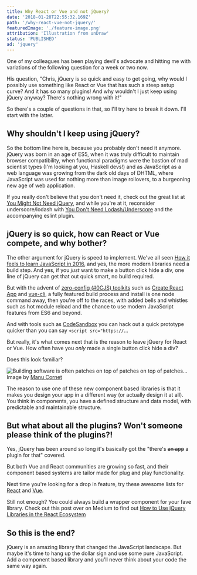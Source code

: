 ```yaml
---
title: Why React or Vue and not jQuery?
date: '2018-01-28T22:55:32.169Z'
path: '/why-react-vue-not-jquery/'
featuredImage: './feature-image.png'
attribution: 'Illustration from unDraw'
status: 'PUBLISHED'
ad: 'jquery'
---
```


One of my colleagues has been playing devil's advocate and hitting me with variations of the following question for a week or two now.

His question, "Chris, jQuery is so quick and easy to get going, why would I possibly use something like React or Vue that has such a steep setup curve? And it has so many plugins! And why wouldn't I just keep using jQuery anyway? There's nothing wrong with it!"

So there's a couple of questions in that, so I'll try here to break it down. I'll start with the latter.

## Why shouldn't I keep using jQuery?

So the bottom line here is, because you probably don't need it anymore. jQuery was born in an age of ES5, when it was truly difficult to maintain browser compatibility, when functional paradigms were the bastion of mad scientist types (I'm looking at you, Haskell devs!) and as JavaScript as a web language was growing from the dark old days of DHTML, where JavaScript was used for nothing more than image rollovers, to a burgeoning new age of web application.

If you really don't believe that you don't need it, check out the great list at [You Might Not Need jQuery](http://youmightnotneedjquery.com/), and while you're at it, reconsider underscore/lodash with [You Don't Need Lodash/Underscore](https://github.com/you-dont-need/You-Dont-Need-Lodash-Underscore) and the accompanying eslint plugin.

## jQuery is so quick, how can React or Vue compete, and why bother?

The other argument for jQuery is speed to implement. We've all seen [How it feels to learn JavaScript in 2016](https://hackernoon.com/how-it-feels-to-learn-javascript-in-2016-d3a717dd577f), and yes, the more modern libraries need a build step. And yes, if you _just_ want to make a button click hide a div, one line of jQuery can get that out quick smart, no build required.

But with the advent of [zero-config (#0CJS) toolkits](https://github.com/reyronald/awesome-toolkits) such as [Create React App](https://github.com/facebook/create-react-app) and [vue-cli](https://github.com/vuejs/vue-cli), a fully featured build process and install is one node command away, then you're off to the races, with added bells and whistles such as hot module reload and the chance to use modern JavaScript features from ES6 and beyond.

And with tools such as [CodeSandbox](https://codesandbox.io) you can hack out a quick prototype quicker than you can say `<script src="https://`...

But really, it's what comes next that is the reason to leave jQuery for React or Vue. How often have you _only_ made a single button click hide a div?

Does this look familiar?

![Building software is often patches on top of patches on top of patches...](./building-software.png 'Building software is often patches on top of patches on top of patches...')
Image by [Manu Cornet](http://bonkersworld.net/building-software)

The reason to use one of these new component based libraries is that it makes you design your app in a different way (or actually design it at all). You think in components, you have a defined structure and data model, with predictable and maintainable structure.

## But what about all the plugins? Won't someone please think of the plugins?!

Yes, jQuery has been around so long it's basically got the "there's ~~an app~~ a plugin for that" covered.

But both Vue and React communities are growing so fast, and their component based systems are tailor made for plug and play functionality.

Next time you're looking for a drop in feature, try these awesome lists for [React](https://github.com/brillout/awesome-react-components/blob/master/README.md) and [Vue](https://github.com/brillout/awesome-vue/blob/master/README.md).

Still not enough? You could always build a wrapper component for your fave library. Check out this post over on Medium to find out [How to Use jQuery Libraries in the React Ecosystem](https://notes.devlabs.bg/how-to-use-jquery-libraries-in-the-react-ecosystem-7dfeb1aafde0)

## So this is the end?

jQuery is an amazing library that changed the JavaScript landscape. But maybe it's time to hang up the dollar sign and use some pure JavaScript. Add a component based library and you'll never think about your code the same way again.
